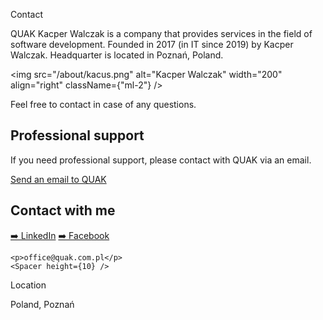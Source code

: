 
<HeaderText>Contact</HeaderText>

QUAK Kacper Walczak is a company that provides services in the field of software development. Founded in 2017 (in IT since 2019) by Kacper Walczak. Headquarter is located in Poznań, Poland.

<img src="/about/kacus.png" alt="Kacper Walczak" width="200" align="right" className={"ml-2"} />

Feel free to contact in case of any questions.

## Professional support

If you need professional support, please contact with QUAK via an email.

<Spacer />
<a className="bg-violet-500 hover:bg-violet-400 text-white rounded-2xl p-2 font-bold" href="mailto:office@quak.com.pl">Send an email to QUAK</a>

## Contact with me

<section className="flex flex-col">
    <Spacer height={10} />
    <a className="hover:nx-text-primary-600" href="https://www.linkedin.com/in/kacper-walczak-b4122717a/">➡️ LinkedIn</a>
    <a className="hover:nx-text-primary-600" href="https://www.facebook.com/profile.php?id=100014391284754">➡️ Facebook</a>

    <p>office@quak.com.pl</p>
    <Spacer height={10} />
</section>
<HeaderText>Location</HeaderText>
<p>Poland, Poznań</p>

<Spacer />
